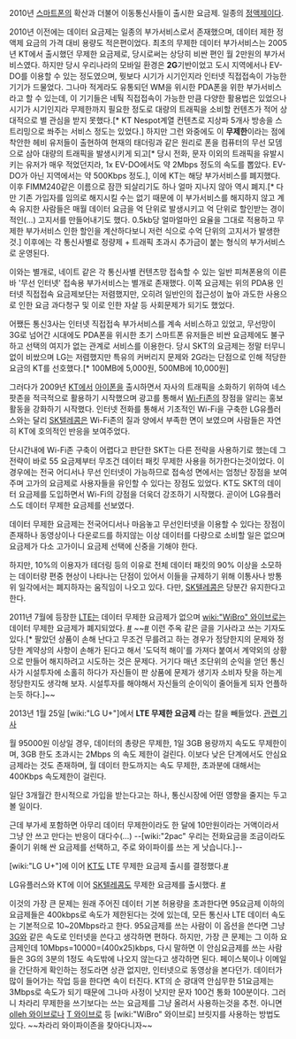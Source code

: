 2010년 [[스마트폰]]의 확산과 더불어 이동통신사들이 출시한 요금제. 일종의 [[정액제]]이다.

2010년 이전에는 데이터 요금제는 일종의 부가서비스로서 존재했으며, 데이터 제한 정액제 요금의 가격 대비 용량도 적은편이었다. 최초의 무제한 데이터 부가서비스는 2005년 KT에서 출시했던 무제한 요금제로, 당시로써는 상당히 비싼 편인 월 2만원의 부가서비스였다. 하지만 당시 우리나라의 모바일 환경은 '''2G'''기반이었고 도시 지역에서나 EV-DO를 이용할 수 있는 정도였으며, 뭣보다 시기가 시기인지라 인터넷 직접접속이 가능한 기기가 드물었다. 그나마 적게라도 유통되던 WM을 위시한 PDA폰을 위한 부가서비스라고 할 수 있는데, 이 기기들은 네퉉 직접접속이 가능한 만큼 다양한 활용법은 있었으나 시기가 시기인지라 무제한까지 필요한 정도로 대량의 트래픽을 소비할 컨텐츠가 적어 상대적으로 별 관심을 받지 못했다.[* KT Nespot계열 컨텐츠로 지상파 5개사 방송을 스트리밍으로 쏴주는 서비스 정도는 있었다.] 하지만 그런 와중에도 이 '''무제한'''이라는 점에 착안한 헤비 유저들이 출현하여 현재의 태더링과 같은 원리로 폰을 컴퓨터의 무선 모뎀으로 삼아 대량의 트래픽을 발생시키게 되고[* 당시 전화, 문자 이외의 트래픽을 유발시키는 유저가 매우 적었던지라, 1x EV-DO에서도 약 2Mbps 정도의 속도를 뽑았다. EV-DO가 아닌 지역에서는 약 500Kbps 정도.], 이에 KT는 해당 부가서비스를 폐지했다. 이후 FIMM240같은 이름으로 잠깐 되살리기도 하나 얼마 지나지 않아 역시 폐지.[* 다만 기존 가입자를 임의로 해지시킬 수는 없기 때문에 이 부가서비스를 해지하지 않고 계속 유지한 사람들은 매월 데이터 요금을 억 단위로 발생시키고 억 단위로 할인받는 경이적인(…) 고지서를 만들어내기도 했다. 0.5kb당 얼마얼마인 요율을 그대로 적용하고 무제한 부가서비스 인한 할인을 계산하다보니 저런 식으로 수억 단위의 고지서가 발생한 것.] 이후에는 각 통신사별로 정량제 + 트래픽 초과시 추가금이 붙는 형식의 부가서비스로 운영된다. 

이와는 별개로, 네이트 같은 각 통신사별 컨텐츠망 접속할 수 있는 일반 피쳐폰용의 이른바 '무선 인터넷' 접속용 부가서비스는 별개로 존재했다. 이쪽 요금제는 위의 PDA용 인터넷 직접접속 요금제보단는 저렴했지만, 오히려 일반인의 접근성이 높아 과도한 사용으로 인한 요금 과다청구 및 이로 인한 자살 등 사회문제가 되기도 했었다.

어쨌든 통신3사는 인터넷 직접접속 부가서비스를 계속 서비스하고 있었고, 무선망이 3G로 넘어간 시대에도 PDA폰을 위시한 초기 스마트폰 유저들은 비싼 요금제에도 불구하고 선택의 여지가 없는 관계로 서비스를 이용한다. 당시 SKT의 요금제는 정말 터무니없이 비쌌으며 LG는 저렴했지만 특유의 커버리지 문제와 2G라는 단점으로 인해 적당한 요금의 KT를 선호했다.[* 100MB에 5,000원, 500MB에 10,000원]

그러다가 2009년 [[KT]]에서 [[아이폰]]을 출시하면서 자사의 트래픽을 소화하기 위하여 네스팟존을 적극적으로 활용하기 시작했으며 광고를 통해서 [[Wi-Fi]]존의 장점을 알리는 홍보 활동을 강화하기 시작했다. 인터넷 전화를 통해서 기초적인 Wi-Fi을 구축한 LG유플러스와는 달리 [[SK텔레콤]]은 Wi-Fi존의 질과 양에서 부족한 면이 보였으며 사람들은 자연히 KT에 호의적인 반응을 보여주었다. 

단시간내에 Wi-Fi존 구축이 어렵다고 판단한 SKT는 다른 전략을 사용하기로 했는데 그 전략이 바로 55 요금제부터 무조건 데이터 패킷 무제한 사용을 허가한다는것이었다. 이 경우에는 전국 어디서나 무선 인터넷이 가능하므로 접속성 면에서는 엄청난 장점을 보여주며 고가의 요금제로 사용자들을 유인할 수 있다는 장점도 있었다. KT도 SKT의 데이터 요금제를 도입하면서 Wi-Fi의 강점을 더욱더 강조하기 시작했다. 곧이어 LG유플러스도 데이터 무제한 요금제를 선보였다.

데이터 무제한 요금제는 전국어디서나 마음놓고 무선인터넷을 이용할 수 있다는 장점이 존재하나 동영상이나 다운로드를 하지않는 이상 데이터를 다량으로 소비할 일은 없으며 요금제가 다소 고가이니 요금제 선택에 신중을 기해야 한다. 

하지만, 10%의 이용자가 테더링 등의 이유로 전체 데이터 패킷의 90% 이상을 소모하는 데이터량 편중 현상이 나타나는 단점이 있어서 이들을 규제하기 위해 이통사나 방통위 일각에서는 폐지하자는 움직임이 나오고 있다. 다만, [[SK텔레콤]]은 당분간 유지한다고 한다.

2011년 7월에 등장한 [[LTE]]는 데이터 무제한 요금제가 없으며 [[wiki:"WiBro" 와이브로]]는 데이터 무제한 요금제가 폐지되었다. [http://www.mt.co.kr/view/mtview.php?type=1&no=2011050809363983324&outlink=1 #] ~~[http://durl.me/83qt5 #] 이런 주옥 같은 글을 기사라고 쓰는 기자도 있다.[* 팔았던 상품이 손해 난다고 무조건 무를려고 하는 경우가 정당한지의 문제와 정당한 계약상의 사항이 손해가 된다고 해서 '도덕적 해이'를 가져다 붙여서 계약외의 상황으로 만들어 해지하려고 시도하는 것은 문제다. 거기다 매년 조단위의 순익을 얻던 통신사가 시설투자에 소홀히 하다가 자신들이 판 상품에 문제가 생기자 소비자 탓을 하는게 정당한지도 생각해 보자. 시설투자를 해야해서 자신들의 순이익이 줄어들게 되자 언플하는듯 하다.]~~

2013년 1월 25일 [wiki:"LG U+"]에서 '''LTE 무제한 요금제''' 라는 칼을 빼들었다. [http://news.mt.co.kr/mtview.php?no=2013012512430095905 관련 기사]

월 95000원 이상일 경우, 데이터의 총량은 무제한, 1일 3GB 용량까지 속도도 무제한이며, 3GB 한도 초과시는 2Mbps 의 속도 제한이 걸린다. 이보다 낮은 단계에서도 안심요금제라는 것도 존재하며, 월 데이터 한도까지는 속도 무제한, 초과분에 대해서는 400Kbps 속도제한이 걸린다.

일단 3개월간 한시적으로 가입을 받는다고는 하나, 통신시장에 어떤 영향을 줄지는 두고 볼 일이다.

근데 부가세 포함하면 아무리 데이터 무제한이라도 한 달에 10만원이라는 거액이라서 그냥 안 쓰고 만다는 반응이 대다수(…) --[wiki:"2pac" 우리는 전화요금을 조금이라도 줄이기 위해 싼 요금제를 선택하고, 주로 와이파이를 쓰는 게 낫습니다.]--

[wiki:"LG U+"]에 이어 [[KT]]도 LTE 무제한 요금제 출시를 결정했다.[http://smartblog.olleh.com/2412 #]

LG유플러스와 KT에 이어 [[SK텔레콤]]도 무제한 요금제를 출시했다. [http://blog.sktworld.co.kr/3000 #] 

이것의 가장 큰 문제는 원래 주어진 데이터 기본 허용량을 초과한다면 95요금제 이하의 요금제들은 400kbps로 속도가 제한된다는 것에 있는데, 모든 통신사 LTE 데이터 속도는 기본적으로 10~20Mbps라고 한다. 95요금제를 쓰는 사람이 이 옵션을 쓴다면 그냥 [[3G]]와 같은 속도로 인터넷을 쓴다고 생각하면 편하다. 하지만, 가장 큰 문제는 그 이하 요금제인데 10Mbps=10000=(400x25)kbps, 다시 말하면 이 안심요금제를 쓰는 사람들은 3G의 3분의 1정도 속도밖에 나오지 않는다고 생각하면 된다. 페이스북이나 이메일을 간단하게 확인하는 정도라면 상관 없지만, 인터넷으로 동영상을 본다던가. 데이터가 많이 들어가는 작업 등을 한다면 속이 터진다. KT의 순 광대역 안심무한 51요금제는 3Mbps로 속도가 되기 때문에 그나마 사정이 낫지만 문자 100건 통화 100분이다. 그러니 차라리 무제한을 쓰기보다는 쓰는 요금제를 그냥 올려서 사용하는것을 추천. 아니면 [[olleh 와이브로]]나 [[T 와이브로]] 등 [wiki:"WiBro" 와이브로] 브릿지를 사용하는 방법도 있다. ~~차라리 와이파이존을 찾아다니자~~
